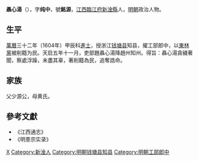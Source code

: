 '''聶心湯'''（{{bd|?||?|}}），字'''纯中'''，號'''銘源'''，[[江西|江西]][[臨江府|臨江府]][[新淦縣|新淦縣]]人，[[明朝|明朝]]政治人物。

==生平==
[[萬曆|萬曆]]三十二年（1604年）甲辰科[[進士|進士]]，授浙江[[钱塘县|钱塘县]]知县，擢工部郎中，以[[東林黨|東林黨]]被削籍为民。天启五年十一月，吏部題聶心湯降趙州知州。得旨：聶心湯貪穢著聞，察處浮躁，未盡其辜，著削籍為民，追奪誥命。

== 家族 ==
父少源公，母黄氏。

==參考文獻==
{{reflist}}
*《江西通志》
*《明憙宗实录》

{{萬曆三十二年甲辰科殿試金榜}}

{{Authority control}}

{{DEFAULTSORT:}}
[[Category:聶姓|X]]
[[Category:新淦人|Category:新淦人]]
[[Category:明朝钱塘县知县|Category:明朝钱塘县知县]]
[[Category:明朝工部郎中|Category:明朝工部郎中]]